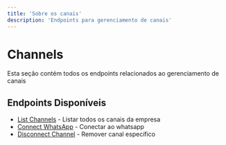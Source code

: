 ```yaml
---
title: 'Sobre os canais'
description: 'Endpoints para gerenciamento de canais'
---
```


# Channels

Esta seção contém todos os endpoints relacionados ao gerenciamento de canais

## Endpoints Disponíveis

- [List Channels](./list) - Listar todos os canais da empresa
- [Connect WhatsApp](./connect-whatsapp) - Conectar ao whatsapp
- [Disconnect Channel](./disconnect) - Remover canal específico

